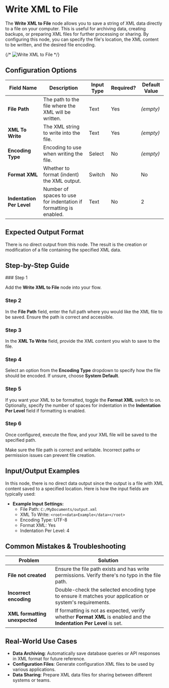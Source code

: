 
# Write XML to File

The **Write XML to File** node allows you to save a string of XML data directly to a file on your computer. This is useful for archiving data, creating backups, or preparing XML files for further processing or sharing. By configuring this node, you can specify the file's location, the XML content to be written, and the desired file encoding.

{/* ![Write XML to File](./write-xml-to-file.png) */}

## Configuration Options

| Field Name                | Description                                                       | Input Type | Required? | Default Value |
| ------------------------- | ----------------------------------------------------------------- | ---------- | --------- | ------------- |
| **File Path**             | The path to the file where the XML will be written.               | Text       | Yes       | _(empty)_     |
| **XML To Write**          | The XML string to write into the file.                            | Text       | Yes       | _(empty)_     |
| **Encoding Type**         | Encoding to use when writing the file.                            | Select     | No        | _(empty)_     |
| **Format XML**            | Whether to format (indent) the XML output.                        | Switch     | No        | No            |
| **Indentation Per Level** | Number of spaces to use for indentation if formatting is enabled. | Text       | No        | 2             |

## Expected Output Format

There is no direct output from this node. The result is the creation or modification of a file containing the specified XML data.

## Step-by-Step Guide

<Steps>
### Step 1

Add the **Write XML to File** node into your flow.

### Step 2

In the **File Path** field, enter the full path where you would like the XML file to be saved. Ensure the path is correct and accessible.

### Step 3

In the **XML To Write** field, provide the XML content you wish to save to the file.

### Step 4

Select an option from the **Encoding Type** dropdown to specify how the file should be encoded. If unsure, choose **System Default**.

### Step 5

If you want your XML to be formatted, toggle the **Format XML** switch to on. Optionally, specify the number of spaces for indentation in the **Indentation Per Level** field if formatting is enabled.

### Step 6

Once configured, execute the flow, and your XML file will be saved to the specified path.

</Steps>

<Callout type="info" title="Tip">
  Make sure the file path is correct and writable. Incorrect paths or permission
  issues can prevent file creation.
</Callout>

## Input/Output Examples

In this node, there is no direct data output since the output is a file with XML content saved to a specified location. Here is how the input fields are typically used:

- **Example Input Settings:**
  - File Path: `C:/MyDocuments/output.xml`
  - XML To Write: `<root><data>Example</data></root>`
  - Encoding Type: UTF-8
  - Format XML: Yes
  - Indentation Per Level: 4

## Common Mistakes & Troubleshooting

| Problem                       | Solution                                                                                                             |
| ----------------------------- | -------------------------------------------------------------------------------------------------------------------- |
| **File not created**          | Ensure the file path exists and has write permissions. Verify there's no typo in the file path.                      |
| **Incorrect encoding**        | Double-check the selected encoding type to ensure it matches your application or system's requirements.              |
| **XML formatting unexpected** | If formatting is not as expected, verify whether **Format XML** is enabled and the **Indentation Per Level** is set. |

## Real-World Use Cases

- **Data Archiving**: Automatically save database queries or API responses in XML format for future reference.
- **Configuration Files**: Generate configuration XML files to be used by various applications.
- **Data Sharing**: Prepare XML data files for sharing between different systems or teams.
